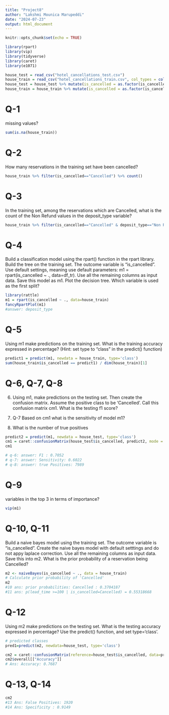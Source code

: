 ```yaml
---
title: "Project8"
author: "Lakshmi Mounica Marupeddi"
date: "2024-07-23"
output: html_document
---
```


```r
knitr::opts_chunk$set(echo = TRUE)
```

```r
library(rpart)
library(vip)
library(tidyverse)
library(caret)
library(e1071)

```


```r
house_test = read_csv("hotel_cancellations_test.csv")
house_train = read_csv("hotel_cancellations_train.csv", col_types = cols(.default = col_character()))
house_test = house_test %>% mutate(is_cancelled = as.factor(is_cancelled))
house_train = house_train %>% mutate(is_cancelled = as.factor(is_cancelled))
```


# Q-1
missing values?
```r
sum(is.na(house_train))
```

# Q-2
How many reservations in the training set have been cancelled?
```r
house_train %>% filter(is_cancelled=="Cancelled") %>% count()
```

# Q-3
In the training set, among the reservations which are Cancelled, what is the count of the Non Refund values in the deposit_type variable?
```r
house_train %>% filter(is_cancelled=="Cancelled" & deposit_type=="Non Refund") %>% count()
```

# Q-4
Build a classification model using the rpart() function in the rpart library. Build the tree on the training set. The outcome variable is "is_cancelled". Use default settings, meaning use default parameters: m1 = rpart(is_cancelled ~ ., data=df_tr). Use all the remaining columns as input data. Save this model as m1. Plot the decision tree. Which variable is used as the first split?
```r
library(rattle)
m1 = rpart(is_cancelled ~ ., data=house_train)
fancyRpartPlot(m1)
#answer: deposit_type 

```
# Q-5 
Using m1 make predictions on the training set. What is the training accuracy expressed in percentage? (Hint: set type to "class" in the predict() function)
```r
predict1 = predict(m1, newdata = house_train, type='class')
sum(house_train$is_cancelled == predict1) / dim(house_train)[1]
```


# Q-6, Q-7, Q-8
6. Using m1, make predictions on the testing set. Then create the confusion matrix. Assume the positive class to be 'Cancelled'. Call this confusion matrix cm1. What is the testing f1 score?  

7. Q-7 Based on cm1 what is the sensitivity of model m1?

8. What is the number of true positives
```r
predict2 = predict(m1, newdata = house_test, type='class')
cm1 = caret::confusionMatrix(house_test$is_cancelled, predict2, mode = "everything", positive = "Cancelled")
cm1

# q-6: answer: F1 : 0.7052 
# q-7: answer: Sensitivity: 0.6022 
# q-8: answer: true Positives: 7989
```

# Q-9 
variables in the top 3 in terms of importance?
```r
vip(m1)
```

# Q-10, Q-11 
Build a naive bayes model using the training set. The outcome variable is "is_cancelled". Create the naive bayes model with default setttings and do not appy laplace correction. Use all the remaining columns as input data. Save this into m2. What is the prior probability of a reservation being Cancelled?
```r
m2 <- naiveBayes(is_cancelled ~ ., data = house_train)
# Calculate prior probability of 'Cancelled'
m2
#10 ans: prior probabilities: Cancelled : 0.3704187
#11 ans: p(lead_time >=100 | is_cancelled=Cancelled) = 0.55318668
```



# Q-12 
Using m2 make predictions on the testing set. What is the testing accuracy expressed in percentage? Use the predict() function, and set type='class'.
```r
# predicted classes
pred1=predict(m2, newdata=house_test, type='class')

cm2 = caret::confusionMatrix(reference=house_test$is_cancelled, data=pred1, mode = "everything", positive = "Cancelled")
cm2$overall[["Accuracy"]]
# Ans: Accuracy: 0.7687 
```

# Q-13, Q-14
```r
cm2
#13 Ans: False Positives: 1920
#14 Ans: Specificity : 0.9149  
```






















